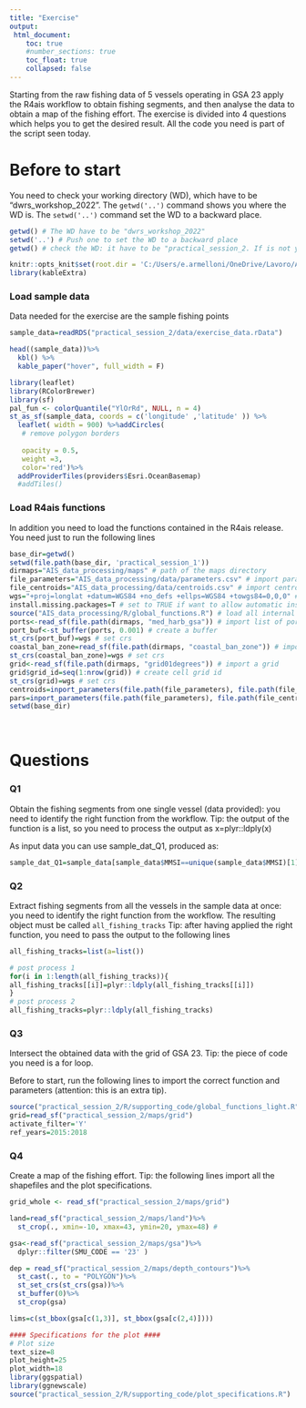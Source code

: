 ```yaml
---
title: "Exercise"
output: 
 html_document:
    toc: true
    #number_sections: true
    toc_float: true
    collapsed: false
---
```

Starting from the raw fishing data of 5 vessels operating in GSA 23 apply the R4ais workflow to obtain fishing segments, and then analyse the data to obtain a map of the fishing effort. The exercise is divided into 4 questions which helps you to get the desired result. All the code you need is part of the script seen today.


# Before to start

You need to check your working directory (WD), which have to be "dwrs_workshop_2022". The `getwd('..')` command shows you where the WD is. The `setwd('..')` command set the WD to a backward place. 

```r
getwd() # The WD have to be "dwrs_workshop_2022"
setwd('..') # Push one to set the WD to a backward place
getwd() # check the WD: it have to be "practical_session_2. If is not yet right, push again on line 6 and check"
```
```r
knitr::opts_knit$set(root.dir = 'C:/Users/e.armelloni/OneDrive/Lavoro/AIS/Lavori/Lavori_2022/GFCM_workshop/dwrs_workshop_2022')
library(kableExtra)

```

### Load sample data

Data needed for the exercise are the sample fishing points

```r
sample_data=readRDS("practical_session_2/data/exercise_data.rData")
```
```r
head((sample_data))%>%
  kbl() %>%
  kable_paper("hover", full_width = F)
```


```r
library(leaflet)
library(RColorBrewer)
library(sf)
pal_fun <- colorQuantile("YlOrRd", NULL, n = 4)
st_as_sf(sample_data, coords = c('longitude' ,'latitude' )) %>%
  leaflet( width = 900) %>%addCircles(
   # remove polygon borders
    
   opacity = 0.5,
   weight =3,
   color='red')%>%
  addProviderTiles(providers$Esri.OceanBasemap) 
  #addTiles()


```

### Load R4ais functions

In addition you need to load the functions contained in the R4ais release. You need just to run the following lines

```r
base_dir=getwd()
setwd(file.path(base_dir, 'practical_session_1'))
dirmaps="AIS_data_processing/maps" # path of the maps directory
file_parameters="AIS_data_processing/data/parameters.csv" # import parameter table
file_centroids="AIS_data_processing/data/centroids.csv" # import centroids 
wgs="+proj=longlat +datum=WGS84 +no_defs +ellps=WGS84 +towgs84=0,0,0" # Insert your coordinates system
install.missing.packages=T # set to TRUE if want to allow automatic installation of missing packages.
source("AIS_data_processing/R/global_functions.R") # load all internal function required
ports<-read_sf(file.path(dirmaps, "med_harb_gsa")) # import list of ports
port_buf<-st_buffer(ports, 0.001) # create a buffer
st_crs(port_buf)=wgs # set crs
coastal_ban_zone=read_sf(file.path(dirmaps, "coastal_ban_zone")) # import managment depth layer
st_crs(coastal_ban_zone)=wgs # set crs
grid<-read_sf(file.path(dirmaps, "grid01degrees")) # import a grid
grid$grid_id=seq(1:nrow(grid)) # create cell grid id
st_crs(grid)=wgs # set crs
centroids=inport_parameters(file.path(file_parameters), file.path(file_centroids))[[2]]
pars=inport_parameters(file.path(file_parameters), file.path(file_centroids))[[1]]
setwd(base_dir)
```

<br>

# Questions

### Q1
Obtain the fishing segments from one single vessel (data provided): you need to identify the right function from the workflow.
Tip: the output of the function is a list, so you need to process the output as x=plyr::ldply(x)

As input data you can use sample_dat_Q1, produced as:

```r
sample_dat_Q1=sample_data[sample_data$MMSI==unique(sample_data$MMSI)[1],]
```


### Q2
Extract fishing segments from all the vessels in the sample data at once: you need to identify the right function from the workflow. The resulting object must be called `all_fishing_tracks`
Tip: after having applied the right function, you need to pass the output to the following lines 

```r
all_fishing_tracks=list(a=list())
```

```r
# post process 1
for(i in 1:length(all_fishing_tracks)){
all_fishing_tracks[[i]]=plyr::ldply(all_fishing_tracks[[i]])
}
# post process 2
all_fishing_tracks=plyr::ldply(all_fishing_tracks)

```



### Q3
Intersect the obtained data with the grid of GSA 23. Tip: the piece of code you need is a for loop.

Before to start, run the following lines to import the correct function and parameters (attention: this is an extra tip).
```r
source("practical_session_2/R/supporting_code/global_functions_light.R")
grid=read_sf("practical_session_2/maps/grid")
activate_filter='Y'
ref_years=2015:2018
```


### Q4
Create a map of the fishing effort.
Tip: the following lines import all the shapefiles and the plot specifications.

```r
grid_whole <- read_sf("practical_session_2/maps/grid")

land=read_sf("practical_session_2/maps/land")%>% 
  st_crop(., xmin=-10, xmax=43, ymin=20, ymax=48) #

gsa<-read_sf("practical_session_2/maps/gsa")%>%
  dplyr::filter(SMU_CODE == '23' )

dep = read_sf("practical_session_2/maps/depth_contours")%>%
  st_cast(., to = "POLYGON")%>%
  st_set_crs(st_crs(gsa))%>%
  st_buffer(0)%>%
  st_crop(gsa)

lims=c(st_bbox(gsa[c(1,3)], st_bbox(gsa[c(2,4)])))

#### Specifications for the plot ####
# Plot size
text_size=8
plot_height=25
plot_width=18
library(ggspatial)
library(ggnewscale)
source("practical_session_2/R/supporting_code/plot_specifications.R")
```




